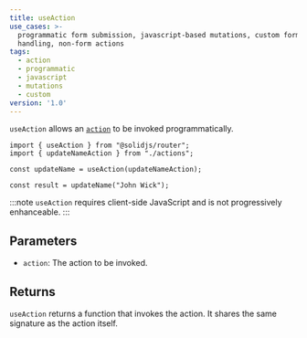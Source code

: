 ```yaml
---
title: useAction
use_cases: >-
  programmatic form submission, javascript-based mutations, custom form
  handling, non-form actions
tags:
  - action
  - programmatic
  - javascript
  - mutations
  - custom
version: '1.0'
---
```


`useAction` allows an [`action`](/solid-router/reference/data-apis/action) to be invoked programmatically.

```tsx
import { useAction } from "@solidjs/router";
import { updateNameAction } from "./actions";

const updateName = useAction(updateNameAction);

const result = updateName("John Wick");
```

:::note
`useAction` requires client-side JavaScript and is not progressively enhanceable.
:::

## Parameters

- `action`: The action to be invoked.

## Returns

`useAction` returns a function that invokes the action.
It shares the same signature as the action itself.
